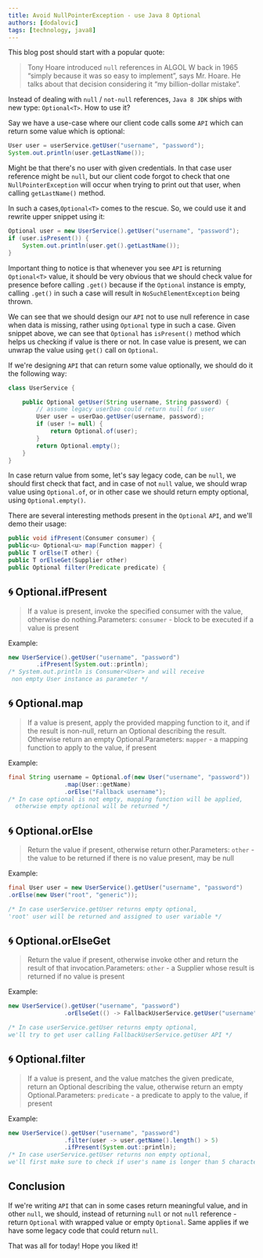 ```yaml
---
title: Avoid NullPointerException - use Java 8 Optional
authors: [dodalovic]
tags: [technology, java8]
---
```


This blog post should start with a popular quote:

> Tony Hoare introduced `null` references in ALGOL W back in 1965 “simply because it was so easy to implement”, says Mr. Hoare. He talks about that decision considering it “my billion-dollar mistake”.

Instead of dealing with `null` / `not-null` references, `Java 8 JDK` ships with new type: `Optional<T>`. How to use it?

<!--truncate-->

Say we have a use-case where our client code calls some `API` which can return some value which is optional:

```java
User user = userService.getUser("username", "password");
System.out.println(user.getLastName());
```

Might be that there's no user with given credentials. In that case user reference might be `null`, but our client code forgot to check that one
`NullPointerException` will occur when trying to print out that user, when calling `getLastName()` method.

In such a cases,`Optional<T>` comes to the rescue. So, we could use it and rewrite upper snippet using it:

```java
Optional user = new UserService().getUser("username", "password");
if (user.isPresent()) {
    System.out.println(user.get().getLastName());
}
```

Important thing to notice is that whenever you see `API` is returning `Optional<T>` value, it should be very obvious that we should check value
for presence before calling `.get()` because if the `Optional` instance is empty, calling `.get()` in such a case will result in `NoSuchElementException`
being thrown.

We can see that we should design our `API` not to use null reference in case when data is missing, rather using `Optional` type in such a case.
Given snippet above, we can see that `Optional` has `isPresent()` method which helps us checking if value is there or not. In case value is present,
we can unwrap the value using `get()` call on `Optional`.

If we're designing `API` that can return some value optionally, we should do it the following way:

```java
class UserService {

    public Optional getUser(String username, String password) {
        // assume legacy userDao could return null for user
        User user = userDao.getUser(username, password);
        if (user != null) {
            return Optional.of(user);
        }
        return Optional.empty();
    }
}
```

In case return value from some, let's say legacy code, can be `null`, we should first check that fact, and in case of not `null` value, we should
wrap value using `Optional.of`, or in other case we should return empty optional, using `Optional.empty()`.

There are several interesting methods present in the `Optional` `API`, and we'll demo their usage:

```java
public void ifPresent(Consumer consumer) {
public<u> Optional<u> map(Function mapper) {
public T orElse(T other) {
public T orElseGet(Supplier other)
public Optional filter(Predicate predicate) {
```

## 🌀 Optional.ifPresent

> If a value is present, invoke the specified consumer with the value, otherwise do nothing.Parameters:
> `consumer` - block to be executed if a value is present

Example:

```java
new UserService().getUser("username", "password")
        .ifPresent(System.out::println);
/* System.out.println is Consumer<User> and will receive
 non empty User instance as parameter */
```

## 🌀 Optional.map

> If a value is present, apply the provided mapping function to it, and if the result is non-null, return an Optional describing the result.
> Otherwise return an empty Optional.Parameters:
> `mapper` - a mapping function to apply to the value, if present

Example:

```java
final String username = Optional.of(new User("username", "password"))
                .map(User::getName)
                .orElse("Fallback username");
/* In case optional is not empty, mapping function will be applied,
  otherwise empty optional will be returned */
```

## 🌀 Optional.orElse

> Return the value if present, otherwise return other.Parameters:
> `other` - the value to be returned if there is no value present, may be null

Example:

```java
final User user = new UserService().getUser("username", "password")
.orElse(new User("root", "generic"));

/* In case userService.getUser returns empty optional,
'root' user will be returned and assigned to user variable */
```

## 🌀 Optional.orElseGet

> Return the value if present, otherwise invoke other and return the result of that invocation.Parameters:
> `other` - a Supplier whose result is returned if no value is present

Example:

```java
new UserService().getUser("username", "password")
                .orElseGet(() -> FallbackUserService.getUser("username", "password"));

/* In case userService.getUser returns empty optional,
we'll try to get user calling FallbackUserService.getUser API */
```

## 🌀 Optional.filter

> If a value is present, and the value matches the given predicate, return an Optional describing the value, otherwise return an empty Optional.Parameters:
> `predicate` - a predicate to apply to the value, if present

Example:

```java
new UserService().getUser("username", "password")
                .filter(user -> user.getName().length() > 5)
                .ifPresent(System.out::println);
/* In case userService.getUser returns non empty optional,
we'll first make sure to check if user's name is longer than 5 characters */
```

## Conclusion

If we're writing `API` that can in some cases return meaningful value, and in other `null`, we should, instead of returning `null` or not `null`
reference - return `Optional` with wrapped value or empty `Optional`. Same applies if we have some legacy code that could return `null`.

That was all for today! Hope you liked it!